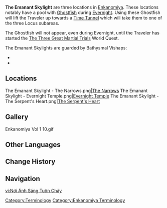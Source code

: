 {{See also|Ghostfish}}
{{Location Infobox
|image        = The Emanant Skylight.png
|type         = Point of Interest
|region       = Inazuma
|map          = Enkanomiya
|area         = Enkanomiya
}}
'''The Emanant Skylight''' are three locations in [[Enkanomiya]]. These locations notably have a pool with [[Ghostfish]] during [[Evernight]]. Using these Ghostfish will lift the Traveler up towards a [[Time Tunnel]] which will take them to one of the three Locus subareas.

The Ghostfish will not appear, even during Evernight, until the Traveler has started the [[The Three Great Martial Trials]] World Quest.

The Emanant Skylights are guarded by Bathysmal Vishaps:
*{{Enemy|Primordial Bathysmal Vishap|x=1}}
*{{Enemy|Primordial Bathysmal Vishap Hatchling|x=2}}

==Locations==
<gallery hideaddbutton="true" captionalign="center">
The Emanant Skylight - The Narrows.png|[[The Narrows]]
The Emanant Skylight - Evernight Temple.png|[[Evernight Temple]]
The Emanant Skylight - The Serpent's Heart.png|[[The Serpent's Heart]]
</gallery>

==Gallery==
<gallery hideaddbutton="true" captionalign="center">
Enkanomiya Vol 1 10.gif
</gallery>

==Other Languages==
{{Other Languages
|en      = The Emanant Skylight
|zhs     = 天光流泻之处
|zhs_rm  = Tiānguāng Liúxiè zhī Chù
|zht     = 天光流瀉之處
|zht_rm  = Tiānguāng Liúxiè zhī Chù
|zh_tl   = The Place Where Skylight Flows In
|ja      = 天光の差し込む処
|ja_rm   = Tenkou no Sashikomu Tokoro{{Assumed}}
|ja_tl   = The Place Where Skylight Shines In
|ko      = 천광이 쏟아지는 곳
|ko_rm   = Cheongwang-i Ssodajineun Got
|ko_tl   = The Place Where Skylight Emanates
|es      = La luz celestial
|es_tl   = 
|fr      = Le Phare céleste
|fr_tl   = The Celestial Beacon
|ru      = Сияние света
|ru_tl   = 
|th      = The Emanant Skylight
|vi      = Nơi ánh sáng tuôn chảy
|vi_tl   = 
|de      = Die Quelle des Himmelslichts
|de_tl   = The Spring of Heaven's Light
|id      = The Emanant Skylight
|pt      = Claraboia Celestial
|pt_tl   = 
}}

==Change History==
{{Change History|2.4}}

==Navigation==
{{PoI Navbox|Inazuma}}
[[Category:Terminology]]
[[Category:Enkanomiya Terminology]]

[[vi:Nơi Ánh Sáng Tuôn Chảy]]